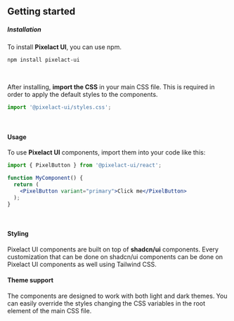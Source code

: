 
## Getting started

##### Installation
To install **Pixelact UI**, you can use npm.

```bash 
npm install pixelact-ui
```
<br />

After installing, **import the CSS** in your main CSS file. This
is required in order to apply the default styles to the
components.

```jsx
import '@pixelact-ui/styles.css';
```
<br />

#### Usage
To use **Pixelact UI** components, import them into your code
like this:

```jsx
import { PixelButton } from '@pixelact-ui/react';

function MyComponent() {
  return (
    <PixelButton variant="primary">Click me</PixelButton>
  );
}
```
<br />

#### Styling
Pixelact UI components are built on top of
**shadcn/ui** components. Every customization
that can be done on shadcn/ui components can be done on Pixelact UI components
as well using Tailwind CSS.


#### Theme support
The components are designed to work with both light and dark themes. You can
easily override the styles changing the CSS variables in the root element of
the main CSS file.
